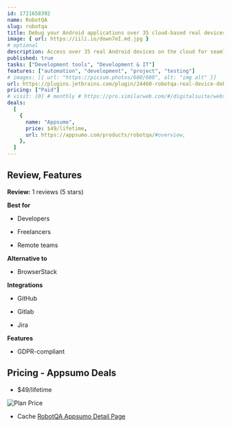 ```yaml
---
id: 1721658392
name: RobotQA
slug: robotqa
title: Debug your Android applications over 35 cloud-based real devices
image: { url: https://iili.io/down7eI.md.jpg }
# optional
description: Access over 35 real Android devices on the cloud for seamless debugging. Streamline workflows with 24/7 access and comprehensive reports of all debug sessions
published: true
tasks: ["Development tools", "Development & IT"]
features: ["automation", "development", "project", "testing"]
# images: [{ url: "https://picsum.photos/600/600", alt: "img alt" }]
url: https://plugins.jetbrains.com/plugin/24460-robotqa-real-device-debugging-on-cloud
pricing: ["Paid"]
# visit: [0] # monthly # https://pro.similarweb.com/#/digitalsuite/websiteanalysis/home
deals:
  [
    {
      name: "Appsumo",
      price: $49/lifetime,
      url: https://appsumo.com/products/robotqa/#overview,
    },
  ]
---
```


## Review, Features

**Review:** 1 reviews (5 stars)

**Best for**

- Developers

- Freelancers

- Remote teams

**Alternative to**

- BrowserStack

**Integrations**

- GitHub

- Gitlab

- Jira

**Features**

- GDPR-compliant

## Pricing - Appsumo Deals

- $49/lifetime

<Img src="https://iili.io/doeJ1mg.png" alt="Plan Price" />

- Cache [RobotQA Appsumo Detail Page](https://iili.io/doeJh1p.png)
